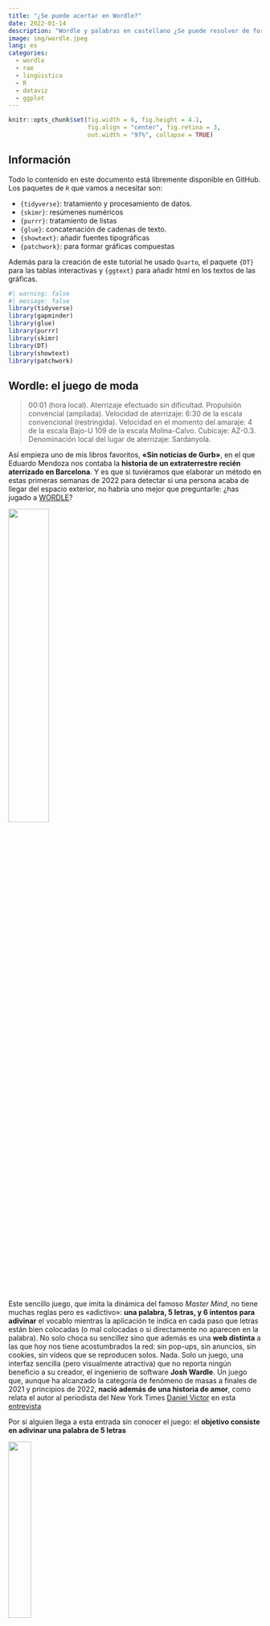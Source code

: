 ```yaml
---
title: "¿Se puede acertar en Wordle?"
date: 2022-01-14
description: "Wordle y palabras en castellano ¿Se puede resolver de forma «automática»?"
image: img/wordle.jpeg
lang: es
categories:
  - wordle
  - rae
  - lingüistica
  - R
  - dataviz
  - ggplot
---
```


```r
knitr::opts_chunk$set(fig.width = 6, fig.height = 4.1,
                      fig.align = "center", fig.retina = 3,
                      out.width = "97%", collapse = TRUE)
```

::: {.callout-note}
## Información
Todo lo contenido en este documento está libremente disponible en GitHub. Los paquetes de `R` que vamos a necesitar son:

* `{tidyverse}`: tratamiento y procesamiento de datos.
* `{skimr}`: resúmenes numéricos
* `{purrr}`: tratamiento de listas
* `{glue}`: concatenación de cadenas de texto.
* `{showtext}`: añadir fuentes tipográficas
* `{patchwork}`: para formar gráficas compuestas

Además para la creación de este tutorial he usado `Quarto`, el paquete `{DT}` para las tablas interactivas y `{ggtext}` para añadir html en los textos de las gráficas. 

```r
#| warning: false
#| message: false
library(tidyverse)
library(gapminder)
library(glue)
library(purrr)
library(skimr)
library(DT)
library(showtext)
library(patchwork)
```
:::

## Wordle: el juego de moda

> 00:01 (hora local). Aterrizaje efectuado sin dificultad. Propulsión convencial (ampliada). Velocidad de aterrizaje: 6:30 de la escala convencional (restringida). Velocidad en el momento del amaraje: 4 de la escala Bajo-U 109 de la escala Molina-Calvo. Cubicaje: AZ-0.3. Denominación local del lugar de aterrizaje: Sardanyola.

Así empieza uno de mis libros favoritos, [**«Sin noticias de Gurb»**]{.hl-yellow}, en el que Eduardo Mendoza nos contaba la **historia de un extraterrestre recién aterrizado en Barcelona**. Y es que si tuviéramos que elaborar un método en estas primeras semanas de 2022 para detectar si una persona acaba de llegar del espacio exterior, no habría uno mejor que preguntarle: ¿has jugado a [WORDLE](https://www.powerlanguage.co.uk/wordle/)?

![](img/wordle.jpeg){width=40%}

Este sencillo juego, que imita la dinámica del famoso _Master Mind_, no tiene muchas reglas pero es «adictivo»: [**una palabra, 5 letras, y 6 intentos para adivinar**]{.hl-yellow} el vocablo mientras la aplicación te indica en cada paso que letras están bien colocadas (o mal colocadas o si directamente no aparecen en la palabra). No solo choca su sencillez sino que además es una [**web distinta**]{.hl-yellow} a las que hoy nos tiene acostumbrados la red: sin pop-ups, sin anuncios, sin cookies, sin vídeos que se reproducen solos. Nada. Solo un juego, una interfaz sencilla (pero visualmente atractiva) que no reporta ningún beneficio a su creador, el ingenierio de software [**Josh Wardle**]{.hl-yellow}. Un juego que, aunque ha alcanzado la categoría de fenómeno de masas a finales de 2021 y principios de 2022, [**nació además de una historia de amor**]{.hl-purple}, como relata el autor al periodista del New York Times [Daniel Victor](https://twitter.com/bydanielvictor) en esta [entrevista](https://www.nytimes.com/2022/01/03/technology/wordle-word-game-creator.html)

Por si alguien llega a esta entrada sin conocer el juego: el [**objetivo consiste en adivinar una palabra de 5 letras**]{.hl-yellow}

![](img/wordle1.jpg){width=30%}

En cada intento el juego nos indica con amarillo las [**letras que están pero mal colocadas**]{.hl-yellow}, en verde las [**letras que están en la palabra y correctamente colocadas**]{.hl-green}, y en gris las letras que no están en la palabra. Con esas pistas, el usuario tiene **6 intentos** y solo podrá jugar una palabra al día (quizás esa sea una de las claves de las ganas de seguir jugando).

![](img/wordle2.jpg){width=30%}

Desde unas semanas el juego también cuenta con su versión en castellano, adaptada por [Daniel Rodríguez](https://wordle.danielfrg.com/), y su versión en catalán, adaptada por [Gerard López](https://gelozp.com/games/wordle/), y no han sido pocos los medios que han dedicado sus espacios a hablar de él. Tampoco son pocos los matemáticos y estadísticos que se han lanzado a intentar analizar el juego, las [**opciones de ganar y la forma en la que juegan sus usuarios**]{.hl-yellow}. Es el caso de [Esteban Moro](https://elpais.com/tecnologia/2022-01-12/la-estrategia-de-un-investigador-espanol-para-ganar-al-wordle-el-99-de-las-veces.html?utm_source=Twitter&ssm=TW_CM#Echobox=1641975837), a quién entrevistaban hace unos días en El País contando su estrategia para el juego en inglés, el caso del investigador y divulgador [Picanúmeros](https://www.elconfidencial.com/tecnologia/2022-01-13/matematicas-wordle-juego-estadistica_3357239/) o yo mismo.


## El castellano y sus letras: corpus CREA

Dado que se trata de un juego de [**adivinar palabras en castellano**]{.hl-yellow}, lo primero que vamos a hacer es analizar (de forma muy de «andar por casa») cómo se comportan las palabras y letras en el castellano, así que necesitamos es un [**conjunto de palabras (corpus)**]{.hl-yellow} con las que trabajar. 

El problema es que extraer un [**listado de palabras de la RAE**]{.hl-yellow} no es sencillo ya que la propia institución no lo pone fácil, hasta el **absurdo que su listado de palabras y definiciones** no son de uso libre y tiene copyright, como ha comentado en varias ocasiones [Jaime Gómez Obregón](https://twitter.com/JaimeObregon/status/128478327509822259). Dichos impedimentos hacen incluso [**difícil saber el número de palabras totales en castellano**]{.hl-yellow} que la [RAE](https://www.rae.es/) incluye en el diccionario. Según la propia institución:

> «Es imposible saber el número de palabras de una lengua. La última edición del diccionario académico (2014), registraba 93 111 artículos y 195 439 acepciones

```r
tweetrmd::tweet_embed("https://twitter.com/raeinforma/status/1088104147612774403?lang=es")
```

Lo que si pone la RAE a nuestra disposición es el [**Corpus de Referencia del Español Actual (CREA)**]{.hl-yellow}. El [**CREA**](https://corpus.rae.es/lfrecuencias.html) es un «conjunto de textos de diversa procedencia, almacenados en soporte informático, del que es posible extraer información para estudiar las palabras, sus significados y sus contextos». El [**corpus de referencia**]{.hl-yellow} de la RAE cuenta con [**152 560 documentos analizados**]{.hl-purple}, producidos en los países de habla hispana [**desde 1975 hasta 2004**]{.hl-purple} (sesgo de selección), y seleccionados tanto de libros como de periódicos y revistas (sesgo de selección), y lo tienes en bruto en mi [repositorio](https://raw.githubusercontent.com/dadosdelaplace/blog-R-repo/main/wordle/CREA_bruto.txt). Para su lectura podemos usar `read_delim()` del paquete `stringr` (cargado en el entorno `{tidyverse}`).

```r
#| message: false
#| warning: false
# Corpus de Referencia del Español Actual (CREA)
# https://corpus.rae.es/lfrecuencias.html
datos_brutos_CREA <-
  read_delim(file = "./datos/CREA_bruto.txt", delim = "\t")
```

### [Preprocesado corpus]{.hl-green}

Dicho fichero lo he [**preprocesado**]{.hl-yellow} para hacer más fácil su lectura. El archivo preprocesado lo tienes disponible en [CREA_procesado.csv](https://raw.githubusercontent.com/dadosdelaplace/blog-R-repo/main/wordle/CREA_procesado.csv) y el código que he ejecutado lo tienes debajo. Entre otras cosas, dado que en el juego en castellano no se admiten tildes, pero si la letra `ñ`, he decidido [**eliminar todas las tildes, acentos y diéresis del CREA**]{.hl-yellow} y he **eliminado duplicados** (por ejemplo, `mi` y `mí` tras quitar tildes).

```r
#| eval: false
#| code-fold: true
# Eliminamos columna de orden y separamos última columna en dos
datos_CREA <-
  datos_brutos_CREA[, -1] %>%
  separate(col = 2, sep = "\t",
           into = c("frec_abs", "frec_norm"))

# Renombramos columnas
names(datos_CREA) <- c("palabra", "frec_abs", "frec_norm")

# Convertimos a número que vienen como cadenas de texto
datos_CREA <- datos_CREA %>%
  mutate(frec_abs = as.numeric(gsub(",", "", frec_abs)),
         frec_norm = as.numeric(frec_norm))

# convertimos tildes
datos_CREA <-
  datos_CREA %>%
  mutate(palabra = gsub(" ", "", iconv(palabra, "latin1")))

# Quitamos tildes pero no queremos eliminar la ñ
datos_CREA <-
  datos_CREA %>%
  mutate(palabra =
           gsub("ö", "o",
                gsub("ä", "a",
                     gsub("ò", "o",
                          gsub("ï", "i",
                               gsub("ô", "o",
                                    gsub("â", "a",
                                         gsub("ë", "e",
                                              gsub("ê", "e",
                                                   gsub("ã", "a",
                                                        gsub("î", "i",
                                                             gsub("ù", "u",
                                                                  gsub("¢", "c",
                                                                       gsub("ì", "i",
                                                                            gsub("è", "e",
                                                                                 gsub("à", "a", gsub("ç", "c",
           gsub("á", "a",
                gsub("é", "e",
                     gsub("í", "i",
                          gsub("ó", "o",
                               gsub("ú", "u",
                                    gsub("ü", "u",
                                         as.character(palabra)))))))))))))))))))))))) %>%
  # eliminamos duplicados
  distinct(palabra, .keep_all = TRUE) %>%
  # Eliminamos palabras con '
  filter(!grepl("'", palabra) & !grepl("ø", palabra))

# Exporte
write_csv(datos_CREA, file = "./datos/CREA_procesado.csv")
```

Tras este preprocesamiento nuestro corpus se compone aproximadamente de [**700 000 palabras/vocablos**]{.hl-yellow}, de las que tenemos 

* [**frecuencia absoluta**]{.hl-purple}: `frec_abs` (nº de documentos analizados en los que aparece)
* [**frecuencia normalizada**]{.hl-purple}: `frec_norm` (veces que aparece por cada 1000 documentos).

La carga desde el archivo ya preprocesado puede hacerse con `read_csv()`.

```r
#| message: false
# Archivo ya preprocesado
datos_CREA <- read_csv(file = "./datos/CREA_procesado.csv")
datos_CREA
```

### [Cálculo de frecuencias]{.hl-green}

He [**calculado además los siguientes parámetros**]{.hl-yellow} de cada una de las palabras (tienes el código colapsado debajo) por si nos son de utilidad:

* `frec_rel`: la [**frecuencia relativa**]{.hl-purple} (proporción de palabras).
* `log_frec_abs`: el [**logaritmo de las frecuencias absolutas**]{.hl-purple}.
* `log_frec_rel`: la [**frecuencia relativa**]{.hl-purple} de `log_frec_abs`.
* `int_frec_norm`: una [**variable intervalo**]{.hl-purple} para categorizar las palabras en función de las veces que se repiten.
* `nletras`: [**número de letras**]{.hl-purple} de cada palabra.

```r
#| code-fold: true
datos_CREA <-
  datos_CREA |>
  mutate(frec_relativa = frec_abs / sum(frec_abs), # frec. relativa
         log_frec_abs = log(frec_abs),  # log(frec. absolutas)
         log_frec_rel =
           log_frec_abs / sum(log_frec_abs), # log(frec. norm)
         # distribución de frec_norm
         int_frec_norm =
           cut(frec_norm,
               breaks = c(-Inf, 0.01, 0.05, 0.1, 0.5, 1:5,
                          10, 20, 40, 60, 80, Inf)),
         # número de letras
         nletras = nchar(palabra))
```

```r
datos_CREA
```

## Análisis estadístico

[**¿Cómo se distribuyen las frecuencias de las palabras?**]{.hl-yellow}

Si nos fijamos en cómo se reparten las palabras y sus repeticiones a lo largo de los más de 150 000 documentos analizados, obtenemos que el [**75% de los vocablos que contiene CREA aparecen, como mucho, en 5 de cada 100 000 documentos**]{.hl-purple}.

```r
datos_CREA |> 
  reframe(quantile(frec_norm))
datos_CREA |> skim()
```

Es importante advertir que el [**CREA contiene aproximadamente 8 veces más vocablos que palabras hay registradas en la RAE**]{.hl-yellow} (según la propia RAE): a diferencia de un diccionario, en CREA no solo hay palabras registradas oficialmente en castellano sino que recopila todo un conjunto de vocablos que aparecen en textos, que no siempre tienen porque estar «validadas» en los diccionarios, incluidos americanismos). Por ello, vamos a hacer un filtro inicial, [**eliminando aquellas palabras muy poco frecuentes**]{.hl-yellow}, definiendo como [**poco frecuente toda aquella palabra**]{.hl-purple} que aparezca con una frecuencia inferior a 1 de cada 1000 textos analizados o más (aproximadamente 45 000 vocablos).


```r
datos_CREA_filtrado <-
  datos_CREA |>
  filter(frec_norm >= 1)
```

Tras dicho filtrado, he hecho una [**tabla con las 5000 palabras más repetidas**]{.hl-yellow} en frecuencia absoluta, por si quieres curiosear algunas de ellas **escribiendo en el buscador**.

```r
#| echo: false
prep_tabla <- 
  datos_CREA_filtrado |>
  arrange(desc(frec_abs)) |>
  select(c(palabra, frec_abs, frec_relativa, frec_norm,
           log_frec_abs, log_frec_rel, nletras)) |>
  slice_head(n = 5000)

datatable(prep_tabla,
          colnames = c("palabras", "frec. absoluta",
                       "frec_relativa",
                       "frec. normalizada", "log-frec",
                       "log-frec relativa",
                       "nº letras"),
          caption = "Palabras más repetidas en CREA",
          options = list(pageLength = 10,
                          headerCallback = JS(
                            "function(thead) {",
                            "  $(thead).css('font-size', '80%');",
                            "}"))) |> 
  formatRound(c("frec_relativa", "log_frec_abs", "log_frec_rel"), digits = 3)
```

Entre todas esas palabras que hemos obtenido quizás sea también relevante [**analizar la distribución de las letras**]{.hl-yellow}: ¿de qué número de letras son las palabras más repetidas en castellano (según el corpus de la RAE)?


```r
#| code-fold: true
datatable(datos_CREA_filtrado |>
            group_by(nletras) |>
            summarise(frec_media_abs = mean(frec_abs),
                      frec_media_norm = mean(frec_norm)),
          colnames = c("nº de letras", "media frec. abs.",
                       "media frec. norm."),
          caption = "Media de las frecuencias en CREA por número de letras",
          options = list(pageLength = 10,
                          headerCallback = JS(
                            "function(thead) {",
                            "  $(thead).css('font-size', '80%');",
                            "}"))) |> 
  formatRound(c("frec_media_abs", "frec_media_norm"), digits = 3)
```

```r
#| code-fold: true
datatable(datos_CREA_filtrado |> 
            group_by(nletras) |> count() |>
            ungroup() |>
            mutate(porc = n / sum(n)),
          colnames = c("nº de letras", "nº de palabras",
                       "frec. relativa (%)"),
          caption = "Nº de palabras por número de letras",
          options = list(pageLength = 10,
                          headerCallback = JS(
                            "function(thead) {",
                            "  $(thead).css('font-size', '80%');",
                            "}"))) |> 
  formatRound(c("porc"), digits = 3) |>
  formatPercentage(c("porc"))
```

Si combinamos la tabla y los gráficos tenemos:

* La frecuencia de las palabras se reduce según aumenta el número de letras: [**las palabras más repetidas tienen menos letras**]{.hl-yellow}.

* Aunque cada una individualmente se repita menos veces, globalmente, son las [**palabras de 7, 8 y 9 letras**]{.hl-yellow} las que más aparecen.

Para realizar los primeros gráficos lo primero que haremos será [**descargarnos fuentes**]{.hl-yellow} y [**personalizar el tema de las futuras gráficas**]{.hl-yellow}

```r
# Para añadir fuentes tipográficas
font_add_google(family = "Quicksand", name = "Quicksand")
font_add_google(family = "KoHo", name = "KoHo")
showtext_auto()

# Fijamos tema base
theme_set(theme_minimal(base_size = 13, base_family = "KoHo"))

# Personalizamos tema
theme_update(
  text = element_text(color = "#787c7e"),
  axis.title = element_text(family = "Quicksand", color = "#787c7e",
                            face = "bold", size = 10),
  axis.text.x = element_text(family = "KoHo", size = 9),
  axis.text.y = element_text(family = "KoHo", size = 9),
  panel.grid.major.y = element_blank(),
  panel.grid.minor = element_blank(),
  plot.title = element_text(family = "Quicksand", size = 27,
                            face = "bold", color = "black"),
  plot.subtitle = element_text(family = "KoHo", size = 11, lineheight = 0.75),
  plot.caption =
    element_text(family = "KoHo", color = "#6baa64",
                 face = "bold", size = 9)
)
```

```r
#| code-fold: true
#| fig-cap: Distribución del nº letras en castellano. Se han eliminado las que aparecen en menos de 1 de cada 1000 documentos del corpus de CREA. El `eje x` representa el número de letras y el `eje y` el número de palabras (de dicho número). Las de 5 letras (las candidatas a aparecer en WORLD) están marcadas en amarillo.
#| fig-alt: Distribución del nº letras en castellano. Se han eliminado las que aparecen en menos de 1 de cada 1000 documentos del corpus de CREA. El eje x representa el número de letras y el eje y el número de palabras (de dicho número). Las de 5 letras (las candidatas a aparecer en WORLD) están marcadas en amarillo.
ggplot(datos_CREA_filtrado |>  # Marcamos las palabras de 5 letras
         mutate(candidata_wordle = nletras == 5),
       aes(x = nletras, fill = candidata_wordle)) +
  geom_bar(alpha = 0.9) +
  scale_fill_manual(values = c("#c9b458", "#6baa64"),
                     labels = c("5 letras", "Otras")) +
  guides(fill = FALSE) +
  labs(y = glue("Nº de palabras (totales: {nrow(datos_CREA_filtrado)})"),
       x = "Número de letras",
       title = "WORDLE",
       caption =
         paste0("Autor: J. Álvarez Liébana (@dadosdelaplace) | Datos: CREA"))
```

```r
#| code-fold: true
#| fig-cap: Visualización del número de letras (`eje x`) frente a la frecuencia normalizada (por cada 1000 documentos) según el corpus de CREA (`eje y`)
#| fig-alt: Visualización del número de letras (eje x) frente a la frecuencia normalizada (por cada 1000 documentos) según el corpus de CREA (eje y)
ggplot(datos_CREA_filtrado |>  # Marcamos las palabras de 5 letras
         mutate(candidata_wordle = nletras == 5),
       aes(x = nletras, y = frec_norm, color = frec_norm, size = frec_norm)) +
  geom_point(alpha = 0.8) + guides(color = FALSE, size = FALSE) +
  labs(y = "Frec. normalizada (por 1000 doc)",
       x = "Número de letras",
       title = "WORDLE",
       caption =
         paste0("Javier Álvarez Liébana (@dadosdelaplace) | Datos: CREA"))
```

### [Corpus WORDLE]{.hl-green}

En los datos anteriores se han incluido [**todas las palabras del CREA**]{.hl-yellow} que superan cierto número de repeticiones en los documentos (al menos aparecer en 1 de cada 1000 documentos). Sin embargo, hemos observado como de [**5 letras tan solo contamos con casi 4000 palabras**]{.hl-yellow} (daría para jugar 10 años seguidos aproximadamente), que representa aproximadamente el 9% de nuestro corpus. Dado que el juego se reduce a palabras de 5 letras parece lógico preguntarse: [**¿cuáles son las palabras más repetidas en CREA de dicho tamaño?**]{.hl-yellow}

```r
#| echo: false
datatable(datos_CREA_filtrado |>
            filter(nletras == 5) |>
            arrange(desc(frec_abs)) |>
            select(c(palabra, frec_abs, frec_norm,
                     frec_relativa)) |>
            slice_head(n = 1000),
          caption = "Palabras más repetidas en CREA de 5 letras",
          colnames = c("palabra", "frec. absoluta",
                       "frec. normalizada", "frec. relativa"),
          options = list(pageLength = 10,
                          headerCallback = JS(
                            "function(thead) {",
                            "  $(thead).css('font-size', '80%');",
                            "}"))) |>
  formatRound(c("frec_norm", "frec_relativa"), digits = 5)
```

De la tabla anterior deducimos que las [**10 palabras de 5 letras más repetidas en castellano**]{.hl-yellow} son: [**sobre, entre, había, hasta, desde, puede, todos, parte, tiene y donde/dónde**]{.hl-purple}. En su momento el creador del juego disponía de un repositorio abierto en Github conteniendo el listado de las **620 palabras** que consideró inicialmente para el juego. Dicho listado está ya descargado en [palabras_wordle.csv](https://raw.githubusercontent.com/dadosdelaplace/.../palabras_wordle.csv).

```r
palabras_wordle <- read_csv(file = "./datos/palabras_wordle.csv")
```

Nuestro corpus tiene limitaciones, en particular un [**sesgo de selección**]{.hl-yellow} ya que analiza textos de un periodo concreto, por lo que palabras más usadas en los últimos años quizás no aparezcan con tanta frecuencia en dichos documentos (como `kefir` o `tesla`), amén de que pueden haber sido incluidas por el autor de la aplicación libremente. Las [**palabras en el WORDLE (dataset original del creador) que no estén incluidas en el filtro de frecuencia**]{.hl-yellow} vamos a buscarlas en el corpus original, e incluiremos dichas palabras con sus frecuencias en nuestros corpus filtrado.


```r
#| code-fold: true
palabras_ausentes <- 
  setdiff(palabras_wordle |> pull(palabra),
        datos_CREA_filtrado |> filter(nletras == 5) |>
          pull(palabra))

datos_CREA_filtrado <-
  datos_CREA |>
  filter(palabra %in% (palabras_wordle |> pull(palabra)) | 
           palabra %in% (datos_CREA_filtrado |> pull(palabra)))

datos_CREA_filtrado <-
  datos_CREA_filtrado |>
  add_row(palabra = "cotar", frec_abs = 10,
          log_frec_abs = log(10), nletras = 5) |>
  add_row(palabra = "titar", frec_abs = 10,
          log_frec_abs = log(10), nletras = 5) |>
  add_row(palabra = "kopek", frec_abs = 10,
          log_frec_abs = log(10), nletras = 5)

datos_palabras_wordle <-
  datos_CREA_filtrado %>%
  filter(palabra %in% palabras_wordle$palabra) %>%
  arrange(desc(frec_relativa))

datatable(datos_palabras_wordle %>%
            select(c(palabra, frec_abs, frec_norm,
                     frec_relativa, log_frec_rel)),
          caption =
            "Frecuencia en CREA de las palabras configuradas para el WORLDE",
          colnames = c("palabras", "frec. absoluta",
                       "frec. normalizada", "frec.relativa",
                       "log-frec relativa"),
          options = list(pageLength = 10,
                          headerCallback = JS(
                            "function(thead) {",
                            "  $(thead).css('font-size', '80%');",
                            "}"))) |> 
  formatRound(c("frec_norm", "frec_relativa",
                "log_frec_rel"), digits = 3)
```

Las [**5 palabras del WORDLE con mayor frecuencia de repetición**]{.hl-yellow} en el conjunto de textos que componen el corpus de la RAE son [**entre, donde, menos, mundo, forma**]{.hl-purple}


### [Posición de letras en palabras WORDLE]{.hl-green}

No solo será importante el [**número de veces que se repite una palabra**]{.hl-yellow} sino cómo se [**distribuyen las letras dentro de esas palabras**]{.hl-yellow}: no es lo mismo empezar el juego con una palabra con varias vocales (para obtener información de las mismas) que empezar con una palabra que tiene `z`, `ñ` o `k` (ya que lo más seguro es que te quedes con la misma información que antes de jugar).

[**¿Cómo se distribuyen las letras en el castellano?**]{.hl-yellow} ¿Influye el número de palabras? ¿Y su posición?


Para su análisis vamos a definir antes una función que he llamado `matriz_letras`, que nos devolverá una [**matriz de palabras tokenizadas**]{.hl-yellow} (cada palabra en una columna, cada letra en una fila)

```r
#| code-fold: true
# Matriz letras tokenizadas
matriz_letras <- function(corpus, n = 5) {
  
  if (!is.null(n)) {
    
    # Filtramos
    corpus_filtrado <- corpus |> filter(nletras == n)
  
    # Creamos matriz de letras
    matriz_letras <-
      matrix(unlist(strsplit(corpus_filtrado$palabra, "")),
               ncol = nrow(corpus_filtrado))
    
    # Frecuencia de letras en las palabras de wordle
    frecuencia_letras <-
      as_tibble(as.character(matriz_letras)) |>
      group_by(value) |>
      count() |>
      ungroup() |> 
      mutate(porc = 100 * n / sum(n))
    
  } else {
    
    corpus_filtrado <- corpus
    
    # Creamos matriz de letras
    matriz_letras <- unlist(strsplit(corpus_filtrado$palabra, ""))
    
    # Frecuencia de letras en las palabras de wordle
    frecuencia_letras <-
      as_tibble(as.character(matriz_letras)) |>
      group_by(value) |>
      count() |> 
      ungroup() |>
      mutate(porc = 100 * n / sum(n))
  }
  
  # Output
  return(list("corpus_filtrado" = corpus_filtrado,
              "matriz_letras" = matriz_letras,
              "frecuencia_letras" = frecuencia_letras))
}
```

```r
tokens <- matriz_letras(datos_CREA_filtrado, n = 5)
tokens$matriz_letras
```

Con ello podemos contestar a las siguientes preguntas

* ¿Cuál es la [**frecuencia de las letras en los vocablos de CREA**]{.hl-yellow}?

Las **letras más comunes en CREA** son la `a, e, o, i, r`, y las que menos aparecen son la `k, ñ, w`.

```r
#| code-fold: true
datatable(tokens$frecuencia_letras %>% arrange(desc(n)) |> 
            mutate(porc = porc / 100),
          caption = "Frecuencia de las letras en los vocablos de CREA",
          colnames = c("letra", "nº veces", "porcentaje (%)"),
          options = list(pageLength = 10,
                          headerCallback = JS(
                            "function(thead) {",
                            "  $(thead).css('font-size', '80%');",
                            "}"))) |>
  formatPercentage(columns = c("porc"), digits = 3)
```

* ¿Se mantiene esa distribución cuando [**reducimos el corpus a palabras de 5 letras**]{.hl-yellow}?

Se mantienen las 5 primeras `a, e, o, r, i`, aunque las letras `i,r` se intercambian posiciones.

```r
#| code-fold: true
tokens <-
  matriz_letras(datos_CREA_filtrado  |> 
                  filter(nletras == 5), n = NULL)
datatable(tokens$frecuencia_letras |> 
            arrange(desc(n)) |> 
            mutate(porc = porc / 100),
          caption = "Frecuencia de las letras en los vocablos de CREA de 5 letras",
          colnames = c("letra", "nº veces", "porcentaje (%)"),
          options = list(pageLength = 10,
                          headerCallback = JS(
                            "function(thead) {",
                            "  $(thead).css('font-size', '80%');",
                            "}"))) |> 
  formatPercentage(columns = c("porc"), digits = 3)
```

* ¿Se mantiene esa distribución en el [**conjunto de candidatas de WORDLE**]{.hl-yellow}?

En el caso de las palabras candidatas del WORDLE el top5 queda como `a, o, r, e, l`. 

```r
#| code-fold: true
tokens <- matriz_letras(palabras_wordle, n = NULL)
datatable(tokens$frecuencia_letras %>% arrange(desc(n)) %>%
            mutate(porc = porc / 100),
          caption =
            "Frecuencia de las letras en las palabras de WORDLE",
          colnames = c("letra", "nº veces", "porcentaje (%)"),
          options = list(pageLength = 10,
                          headerCallback = JS(
                            "function(thead) {",
                            "  $(thead).css('font-size', '80%');",
                            "}"))) |>
  formatPercentage(columns = c("porc"), digits = 3)
```


Otra pregunta razonable a hacerse sería si **influye el número de letras en los caracteres** que aparecen.

* ¿La [**distribución de letras es similar en palabras de 3, 5 u 8 letras**]{.hl-yellow}?

```r
#| code-fold: true
#| fig-cap: Distribución de las letras en TODAS las palabras de CREA. El `eje x` representa letras del alfabeto. El `eje y` representa frecuencia relativa (en %). El `color` en función de vocal o consonante
#| fig-alt: Distribución de las letras en TODAS las palabras de CREA. Eje x representa letras del alfabeto. Eje y representa frecuencia relativa (en %). Color en función de vocal o consonante
ggplot(tokens$frecuencia_letras |> 
         arrange(desc(porc)) |>
         select(c(value, porc)) |>
         mutate(value = factor(value, levels = value),
                vocal = value %in% c("a", "e", "i", "o", "u")),
       aes(x = value, y = porc, fill = vocal)) + 
  geom_col(alpha = 0.9) +
  scale_fill_manual(values = c("#c9b458", "#6baa64"),
                     labels = c("Consonante", "Vocal")) +
  labs(y = "Frec. relativa (%)", x = "Letras",
       title = "WORDLE", fill = "Tipo",
       caption =
         paste0("Javier Álvarez Liébana (@dadosdelaplace) | Datos: CREA"))
```

```r
#| code-fold: true
#| fig-cap: Distribución de las letras en palabras de CREA de 3 letras. El `eje x` representa letras del alfabeto. El `eje y` representa frecuencia relativa (en %). El `color` en función de vocal o consonante
#| fig-alt: Distribución de las letras en palabras de CREA de 3 letras. Eje x representa letras del alfabeto. Eje y representa frecuencia relativa (en %). Color en función de vocal o consonante
tokens <- matriz_letras(datos_CREA_filtrado, n = 3)
ggplot(tokens$frecuencia_letras %>%
         arrange(desc(porc)) %>% select(c(value, porc)) %>%
         mutate(value = factor(value, levels = value),
                vocal = value %in% c("a", "e", "i", "o", "u")),
       aes(x = value, y = porc, fill = vocal)) + 
  geom_col(stat = "identity", alpha = 0.9) +
  scale_fill_manual(values = c("#c9b458", "#6baa64"),
                     labels = c("Consonante", "Vocal")) +
  labs(y = "Frec. relativa (%)", x = "Letras",
       title = "WORDLE", fill = "Tipo",
       caption =
         paste0("Javier Álvarez Liébana (@dadosdelaplace) | Datos: CREA"))
```

```r
#| code-fold: true
#| fig-cap: Distribución de las letras en palabras de CREA de 5 letras. El `eje x` representa letras del alfabeto. El `eje y` representa frecuencia relativa (en %). Eñ `color` en función de vocal o consonante
#| fig-alt: Distribución de las letras en palabras de CREA de 5 letras. Eje x representa letras del alfabeto. Eje y representa frecuencia relativa (en %). Color en función de vocal o consonante
tokens <- matriz_letras(datos_CREA_filtrado, n = 5)
ggplot(tokens$frecuencia_letras %>%
         arrange(desc(porc)) %>% select(c(value, porc)) %>%
         mutate(value = factor(value, levels = value),
                vocal = value %in% c("a", "e", "i", "o", "u")),
       aes(x = value, y = porc, fill = vocal)) + 
  geom_col(stat = "identity", alpha = 0.9) +
  scale_fill_manual(values = c("#c9b458", "#6baa64"),
                     labels = c("Consonante", "Vocal")) +
  labs(y = "Frec. relativa (%)", x = "Letras",
       title = "WORDLE", fill = "Tipo",
       subtitle =
       paste0("Distribución de las letras en palabras de 5 letras"),
       caption =
         paste0("Javier Álvarez Liébana (@dadosdelaplace) | Datos: CREA"))
```

```r
#| code-fold: true
#| fig-cap: Distribución de las letras en palabras de CREA de 8 letras. El `eje x` representa letras del alfabeto. El `eje y` representa frecuencia relativa (en %). Eñ `color` en función de vocal o consonante
#| fig-alt: Distribución de las letras en palabras de CREA de 8 letras. Eje x representa letras del alfabeto. Eje y representa frecuencia relativa (en %). Color en función de vocal o consonante
tokens <- matriz_letras(datos_CREA_filtrado, n = 8)
ggplot(tokens$frecuencia_letras %>%
         arrange(desc(porc)) %>% select(c(value, porc)) %>%
         mutate(value = factor(value, levels = value),
                vocal = value %in% c("a", "e", "i", "o", "u")),
       aes(x = value, y = porc, fill = vocal)) + 
  geom_col(alpha = 0.9) +
  scale_fill_manual(values = c("#c9b458", "#6baa64"),
                     labels = c("Consonante", "Vocal")) +
  labs(y = "Frec. relativa (%)", x = "Letras",
       title = "WORDLE", fill = "Tipo",
       caption =
         paste0("Autor: J. Álvarez Liébana (@dadosdelaplace) | Datos: CREA"))
```

```r
#| code-fold: true
#| fig-cap: Distribución de las letras en palabras de WORDLE. El `eje x` representa letras del alfabeto. El `eje y` representa frecuencia relativa (en %). Eñ `color` en función de vocal o consonante
#| fig-alt: Distribución de las letras en palabras de WORDLE. Eje x representa letras del alfabeto. Eje y representa frecuencia relativa (en %). Color en función de vocal o consonante
tokens <- matriz_letras(palabras_wordle, n = NULL)
ggplot(tokens$frecuencia_letras |> 
         arrange(desc(porc)) |> 
         select(c(value, porc)) |> 
         mutate(value = factor(value, levels = value),
                vocal = value %in% c("a", "e", "i", "o", "u")),
       aes(x = value, y = porc, fill = vocal)) + 
  geom_col(alpha = 0.9) +
  scale_fill_manual(values = c("#c9b458", "#6baa64"),
                     labels = c("Consonante", "Vocal")) +
  labs(y = "Frec. relativa (%)", x = "Letras",
       title = "WORDLE", fill = "Tipo",
       caption =
         paste0("Autor: J. Álvarez Liébana (@dadosdelaplace).\nDatos: CREA y Github danielfrg/wordle.es"))
```

### [Letras iniciales/finales]{.hl-green}

[Elena Álvarez Mellado](https://twitter.com/lirondos), experta en lingüística computacional, apuntaba que quizás una [**pista o ayuda para adivinar las palabras**]{.hl-yellow} sea analizar qué letras suelen encabezar y terminas las palabras en castellano.

```r
#| echo: false
tweetrmd::tweet_embed("https://twitter.com/lirondos/status/1480875293283954693")
```

Entre las palabras de CREA, analizaremos todas las letras iniciales y finales de las palabras de las que disponemos, y [**calcularemos la proporción de veces en las que sucede**]{.hl-yellow}.

```r
#| code-fold: true
#| fig-cap: Distribución de letras finales/iniciales en TODAS las palabras de CREA
#| fig-alt: Distribución de letras finales/iniciales en TODAS las palabras de CREA
letras_iniciales <-
  tibble("letras_iniciales" =
           map_chr(strsplit(datos_CREA_filtrado$palabra, ""),
                   function(x) { x[1] })) |> 
  group_by(letras_iniciales) |>
  count() |>
  ungroup() |>
  mutate(porc = 100 * n / sum(n))

letras_finales <-
  tibble("letras_finales" =
           map_chr(strsplit(datos_CREA_filtrado$palabra, ""),
                   function(x) { rev(x)[1] })) |> 
  group_by(letras_finales) |> count() |> ungroup() |>
  mutate(porc = 100 * n / sum(n))

fig1 <- ggplot(letras_iniciales |> 
         arrange(desc(porc)) |>
         mutate(letras_iniciales =
                  factor(letras_iniciales, levels = letras_iniciales),
                vocal = 
                  letras_iniciales %in% c("a", "e", "i", "o", "u")),
       aes(x = letras_iniciales, y = porc, fill = vocal)) + 
  geom_col(alpha = 0.9) +
  scale_fill_manual(values = c("#c9b458", "#6baa64"),
                     labels = c("Consonante", "Vocal")) +
  labs(x = "Letras iniciales", y = "Frec. relativa (%)",
       fill = "Tipo")

fig2 <- ggplot(letras_finales |>
         arrange(desc(porc)) |>
         mutate(letras_finales =
                  factor(letras_finales, levels = letras_finales),
                vocal =
                  letras_finales %in% c("a", "e", "i", "o", "u")),
       aes(x = letras_finales, y = porc, fill = vocal)) +
  geom_col(alpha = 0.9) +
  scale_fill_manual(values = c("#c9b458", "#6baa64"),
                     labels = c("Consonante", "Vocal")) +
  labs(x = "Letras finales", y = "Frec. relativa (%)",
       fill = "Tipo")

# composición
(fig1 / fig2) +
  plot_annotation(
    title = "WORDLE",
       caption =
         paste0("Autor: J. Álvarez Liébana (@dadosdelaplace). Datos: CREA")) +
  plot_layout(guides = "collect") & theme(legend.position = 'bottom')
```

Del conjunto total de CREA, las [**letras más frecuentes iniciando**]{.hl-yellow} palabras son `c,a,p,e,d`, y las [**letras más frecuentes terminando**]{.hl-purple} palabras son `s,a,o,e,n`.

```r
#| code-fold: true
#| fig-cap: Distribución de letras finales/iniciales en las palabras de CREA de 5 letras
#| fig-alt: Distribución de letras finales/iniciales en las palabras de CREA de 5 letras
letras_iniciales <-
  tibble("letras_iniciales" =
           map_chr(strsplit(datos_CREA_filtrado %>%
                              filter(nletras == 5) %>%
                              pull(palabra), ""),
                   function(x) { x[1] })) %>%
  group_by(letras_iniciales) %>% count() %>% ungroup() %>%
  mutate(porc = 100 * n / sum(n))
letras_finales <-
  tibble("letras_finales" =
           map_chr(strsplit(datos_CREA_filtrado %>%
                              filter(nletras == 5) %>%
                              pull(palabra), ""),
                   function(x) { rev(x)[1] })) %>%
  group_by(letras_finales) %>% count() %>% ungroup() %>%
  mutate(porc = 100 * n / sum(n))

fig1 <- 
  ggplot(letras_iniciales %>%
         arrange(desc(porc)) %>%
         mutate(letras_iniciales =
                  factor(letras_iniciales, levels = letras_iniciales),
                vocal = 
                  letras_iniciales %in% c("a", "e", "i", "o", "u")),
       aes(x = letras_iniciales, y = porc, fill = vocal)) + 
  geom_col(alpha = 0.9) +
  scale_fill_manual(values = c("#c9b458", "#6baa64"),
                     labels = c("Consonante", "Vocal")) +
  labs(y = "Frec. relativa (%)", x = "Letras iniciales",
       fill = "Tipo")

fig2 <- 
  ggplot(letras_finales %>%
         arrange(desc(porc)) %>%
         mutate(letras_finales =
                  factor(letras_finales, levels = letras_finales),
                vocal = 
                  letras_finales %in% c("a", "e", "i", "o", "u")),
       aes(x = letras_finales, y = porc, fill = vocal)) + 
  geom_col(alpha = 0.9) +
  scale_fill_manual(values = c("#c9b458", "#6baa64"),
                     labels = c("Consonante", "Vocal")) +
  labs(y = "Frec. relativa (%)", x = "Letras finales",
       fill = "Tipo")

# Composición
(fig1 / fig2) +
  plot_annotation(
    title = "WORDLE",
       caption =
         paste0("Autor: J. Álvarez Liébana (@dadosdelaplace). Datos: CREA")) +
  plot_layout(guides = "collect") & theme(legend.position = 'bottom')
```


Del conjunto total de CREA con solo 5 letras, las [**letras más frecuentes iniciando**]{.hl-yellow} palabras son `c,a,p,m,s`, y las [**letras más frecuentes terminando**]{.hl-purple} palabras son `a,s,o,e,n`.

```r
#| code-fold: true
#| fig-cap: Distribución de letras finales/iniciales en las palabras de WORDLE
#| fig-alt: Distribución de letras finales/iniciales en las palabras de WORDLE
letras_iniciales <-
  tibble("letras_iniciales" =
           map_chr(strsplit(palabras_wordle$palabra, ""),
                   function(x) { x[1] })) %>%
           group_by(letras_iniciales) %>% count() %>%
           ungroup() %>%
           mutate(porc = 100 * n / sum(n))
letras_finales <-
  tibble("letras_finales" =
           map_chr(strsplit(palabras_wordle$palabra, ""),
                   function(x) { rev(x)[1] })) %>%
           group_by(letras_finales) %>% count() %>%
           ungroup() %>%
           mutate(porc = 100 * n / sum(n))

fig1 <- 
  ggplot(letras_iniciales %>%
         arrange(desc(porc)) %>%
         mutate(letras_iniciales =
                  factor(letras_iniciales, levels = letras_iniciales),
                vocal = 
                  letras_iniciales %in% c("a", "e", "i", "o", "u")),
       aes(x = letras_iniciales, y = porc, fill = vocal)) + 
  geom_col(alpha = 0.9) +
  scale_fill_manual(values = c("#c9b458", "#6baa64"),
                     labels = c("Consonante", "Vocal")) +
  labs(y = "Frec. relativa (%)", x = "Letras iniciales",
       fill = "Tipo")

fig2 <- 
  ggplot(letras_finales %>%
         arrange(desc(porc)) %>%
         mutate(letras_finales =
                  factor(letras_finales, levels = letras_finales),
                vocal = 
                  letras_finales %in% c("a", "e", "i", "o", "u")),
       aes(x = letras_finales, y = porc, fill = vocal)) + 
  geom_col(alpha = 0.9) +
  scale_fill_manual(values = c("#c9b458", "#6baa64"),
                     labels = c("Consonante", "Vocal")) +
  labs(y = "Frec. relativa (%)", x = "Letras finales",
       fill = "Tipo")

# Composición
(fig1 / fig2) +
  plot_annotation(
    title = "WORDLE",
       caption =
         paste0("Javier Álvarez Liébana (@dadosdelaplace). Datos: CREA y github.com/danielfrg")) +
  plot_layout(guides = "collect") & theme(legend.position = 'bottom')
```

Del conjunto de palabras de WORDLE las [**letras más frecuentes iniciando**]{.hl-yellow} palabras son `c,a,m,p,l`, y las [**letras más frecuentes terminando**]{.hl-purple} palabras son `o,a,r,e,l`.


## Scoring de palabras

### [Puntuando letras]{.hl-green}

Hemos visto cuáles son las letras más frecuentes en las palabras, en general, y al inicio y final de las mismas, y su [**probabilidad (empírica) de aparecer**]{.hl-yellow}. Sin embargo, como bien apunta [Gabriel Rodríguez Alberich](https://twitter.com/Vibragiel), hemos visto que [**no todas las palabras aparecerán con la misma frecuencia**]{.hl-yellow}, así que tendremos una bolsa de palabras donde hay letras más repetidas que otras, por lo que una opción es [**ponderar cada letra por las opciones que tiene cada palabra que la contiene de aparecer**]{.hl-yellow}: la letra `e` en `kefir` no debería puntuar lo mismo que en `sobre`.

Para ello extraeremos cada letra pero, a la hora de contarla, la [**ponderaremos por las opciones que tiene la palabra de aparecer**]{.hl-yellow}. Para ello crearemos una función propia que definiremos como `puntuar_letras`.

```r
#| code-fold: true
puntuar_letras <- function(corpus, n = 5) {
  
  if (!is.null(n)) {
    
    # Filtramos
    corpus_filtrado <- corpus %>% filter(nletras == n)
  
    # Creamos matriz de letras
    matriz_letras <-
      matrix(unlist(strsplit(corpus_filtrado$palabra, "")),
               ncol = nrow(corpus_filtrado))
    pesos <- rep(corpus_filtrado$frec_relativa, each = n)
    matriz_letras_pesos <-
      tibble("matriz_letras" = 
               unlist(strsplit(corpus_filtrado$palabra, "")),
             pesos)
    
    # Ponderación de letras
    frecuencia_letras <-
      matriz_letras_pesos %>%
      group_by(matriz_letras) %>%
      summarise(peso_promediado = sum(pesos, na.rm = TRUE)) %>%
      ungroup() %>%
      mutate(peso_promediado_rel =
               peso_promediado / sum(peso_promediado, na.rm = TRUE))
    
  } else {
    
    corpus_filtrado <- corpus
    
    # Creamos matriz de letras
    matriz_letras <- unlist(strsplit(corpus_filtrado$palabra, ""))
    pesos <-
      unlist(mapply(corpus_filtrado$frec_relativa,
                    corpus_filtrado$nletras,
                    FUN = function(x, y) { rep(x, y)}))
    matriz_letras_pesos <- tibble(matriz_letras, pesos)
    
    # Ponderación de letras
    frecuencia_letras <-
      matriz_letras_pesos %>%
      group_by(matriz_letras) %>%
      summarise(peso_promediado = sum(pesos, na.rm = TRUE)) %>%
      ungroup() %>%
      mutate(peso_promediado_rel =
               peso_promediado /
               sum(peso_promediado, na.rm = TRUE))
  }
  
  # Output
  return(frecuencia_letras)
}
```

```r
puntuacion_letras_global <-
  puntuar_letras(datos_CREA_filtrado, n = NULL)
puntuacion_letras_5 <-
  puntuar_letras(datos_CREA_filtrado, n = 5)
```

```r
#| echo: false
datatable(puntuacion_letras_global %>%
            arrange(desc(peso_promediado_rel)),
          colnames = c("palabras", "peso promediado",
                       "peso relativo"),
          caption = "Ponderación de letras basadas en CREA",
          options = list(pageLength = 10,
                          headerCallback = JS(
                            "function(thead) {",
                            "  $(thead).css('font-size', '80%');",
                            "}"))) |> 
  formatRound(c("peso_promediado", "peso_promediado_rel"),
              digits = 5)
```

```r
#| echo: false
datatable(puntuacion_letras_5 %>%
            arrange(desc(peso_promediado_rel)),
          colnames = c("palabras", "peso promediado",
                       "peso relativo"),
          caption = "Ponderación de letras basadas en CREA (solo palabras de 5 letras)",
          options = list(pageLength = 10,
                          headerCallback = JS(
                            "function(thead) {",
                            "  $(thead).css('font-size', '80%');",
                            "}"))) |> 
  formatRound(c("peso_promediado", "peso_promediado_rel"),
              digits = 5)
``` 


### [Puntuando palabras]{.hl-green}

Una vez que tenemos puntuadas las letras que van a formar nuestas palabras vamos a tomar los dos conjuntos de palabras de 5 letras, el **conjunto extraído de CREA** tras eliminar palabras poco repetidas (casi 10 000 vocablos) y el **conjunto de candidatas a WORDLE** (620 palabras), y [**puntuaremos cada palabra**]{.hl-yellow} en función de [**cuatro criterios**]{.hl-purple}:

* [**Peso de letras**]{.hl-purple}: puntuaremos cada palabra **sumando las ponderaciones** de cada letra que la forma (al tener todas 5 letras, es irrelevante usar la suma o la media en el orden final).

* [**Letras iniciales y finales**]{.hl-purple}: además de las letras en general, la puntuación obtenida en el paso anterior será **ponderada en función de las probabilidades de que su letra inicial/final** sea, efectivamente, letra inicial/final de una palabra, usando las frecuencias relativas que hemos obtenido antes.

* [**Heterogeneidad**]{.hl-purple}: para medir no solo la «calidad» de las letras sino su **diversidad** (a mayor variedad de letras podemos obtener más información de nuestra palabra a adivinar), la puntuación salida de los pasos anteriores será ponderada por un índice de homogeneidad de variables cualitativas conocido como [**Índice de Blau (B)**]{.hl-yellow}.

$$B = 1 - \sum_{i=1}^{k} f_{i}^{2}$$

donde $k$ es el **número de letras distintas** y $f_i$ es la **proporción de veces** que se repite cada letra distinta en la palabra. Por ejemplo, la palabra `aerea` tendrá un índice de $B = 0.64$ ya que tanto la `a` como la `e` tienen una frecuencia relativa de $2/5$ y la `r` $1/5$, tal que $B = 1 - \left[\left( \frac{2}{5} \right)^2 + \left( \frac{2}{5} \right)^2 + \left( \frac{1}{5} \right)^2 \right] = 0.64$. La máxima puntuación para 5 letras, sería que todas fueran distintas ($k = 5$), con un índice de $B = \frac{k-1}{k} = \frac{4}{5} = 0.8$; la mínima puntuación sería que todas fueran iguales ($k=1$) con $B = 0$. Este índice nos permite [**medir la probabilidad de que dos letras de la palabra tomadas al azar sean distintas**]{.hl-yellow}. El índice será normalizado para que aquellas palabras con todas las letras repetidas tengan $B_{norm} = 0$ y todas las palabras con las letras distintas tengan $B_{norm} = 1$.

* [**Ponderación por la palabra**]{.hl-purple}: la puntuación obtenida en los pasos anteriores es **ponderada finalmente por la «probabilidad» que tiene dicha palabra de ser usada en castellano**, basándonos en las log-frecuencias del CREA.

Para realizar dicha ponderación definiremos la función `puntuar_palabras()`

```r
#| code-fold: true

# Letras iniciales/finales
letras_iniciales <-
  tibble("letras_iniciales" =
           map_chr(strsplit(datos_CREA_filtrado %>%
                              filter(nletras == 5) %>%
                              pull(palabra), ""),
                   function(x) { x[1] })) %>%
  group_by(letras_iniciales) %>% count() %>% ungroup() %>%
  mutate(porc = 100 * n / sum(n))
letras_finales <-
  tibble("letras_finales" =
           map_chr(strsplit(datos_CREA_filtrado %>%
                              filter(nletras == 5) %>%
                              pull(palabra), ""),
                   function(x) { rev(x)[1] })) %>%
  group_by(letras_finales) %>% count() %>% ungroup() %>%
  mutate(porc = 100 * n / sum(n))

# Puntuamos palabras
puntuar_palabras <-
  function(palabras, letras_puntuadas, letras_iniciales,
           letras_finales, nletras = 5) { 
    
    # Matriz letras
    matriz_letras_corpus <- matriz_letras(palabras, n = nletras)
    matriz_letras_corpus <- matriz_letras_corpus$matriz_letras
    
    # palabras	peso promediado	peso relativo
    # Puntuar palabras
    palabras_puntuadas <-
      palabras %>% 
      mutate(punt_letras =
               apply(matriz_letras_corpus, MARGIN = 2,
                     FUN = function(x) { sum(letras_puntuadas$peso_promediado_rel[
                       letras_puntuadas$matriz_letras %in% x] * 
                         c((letras_iniciales %>%
                             filter(letras_iniciales == x[1]) %>%
                              pull(porc)) / 100, 
                           1/5, 1/5, 1/5, (letras_finales %>%
                                       filter(letras_finales ==
                                                rev(x)[1]) %>%
                                       pull(porc)) / 100))}),
             ind_blau =
               apply(matriz_letras_corpus, MARGIN = 2,
                     FUN = function(x) { 1 - sum((table(x) / sum(table(x)))^2)}),
             ind_blau_norm = ind_blau / max(ind_blau),
             punt_letras_total = punt_letras * ind_blau_norm,
             punt_total_w = punt_letras_total * log_frec_abs)
    
    # Iniciales y finales
    
    # Output
    return(list("palabras_puntuadas" = palabras_puntuadas,
                "matriz_letras" = matriz_letras_corpus))
    
  }
```

```r
CREA_puntuado <-
  puntuar_palabras(datos_CREA_filtrado %>%
                     filter(nletras == 5),
                   puntuacion_letras_5,
                   letras_iniciales, letras_finales)
WORDLE_puntuado <-
  puntuar_palabras(datos_palabras_wordle,
                   puntuacion_letras_5,
                   letras_iniciales, letras_finales)
CREA_puntuado$palabras_puntuadas
WORDLE_puntuado$palabras_puntuadas
```


```r
#| echo: false
datatable(CREA_puntuado$palabras_puntuadas %>%
            select(c(palabra, frec_abs, log_frec_abs,
                     punt_letras, ind_blau, punt_total_w)) %>%
            arrange(desc(punt_total_w)),
          colnames = c("palabras", "frec. abs.", "log-frec abs.",
                       "puntuacion por letras", "Blau",
                       "puntuación total"),
          caption = "Puntuación de palabras del CREA",
          options = list(pageLength = 10,
                          headerCallback = JS(
                            "function(thead) {",
                            "  $(thead).css('font-size', '80%');",
                            "}"))) |>
  formatRound(c("log_frec_abs", "punt_letras",
                "ind_blau", "punt_total_w"), digits = 5)
```

```r
#| echo: false
datatable(WORDLE_puntuado$palabras_puntuadas %>%
            select(c(palabra, frec_abs, log_frec_abs,
                     punt_letras, ind_blau,  punt_total_w)) %>%
            arrange(desc(punt_total_w)),
          colnames = c("palabras", "frec. abs.", "log-frec abs.",
                       "puntuacion por letras", "Blau",
                       "puntuación total"),
          caption = "Puntuación de palabras candidatas de WORDLE",
          options = list(pageLength = 10,
                          headerCallback = JS(
                            "function(thead) {",
                            "  $(thead).css('font-size', '80%');",
                            "}"))) |>
  formatRound(c("log_frec_abs", "punt_letras",
                "ind_blau", "punt_total_w"), digits = 5)
``` 


## Simulando el WORDLE

Una vez que tenemos un sistema para puntuar palabras, vamos a simular un número de partidas de WORDLE, considerando [**tres escenarios**]{.hl-yellow}:

* [**El peor de los casos**]{.hl-purple}. El conjunto de palabras que el usuario podría pensar y el conjunto de palabras a adivinar es el mismo, y es el conjunto extenso de [**vocablos de CREA de 5 letras**]{.hl-yellow}, con `r nrow(datos_CREA_filtrado %>% filter(nletras == 5))` vocablos.

* [**El mejos de los casos**]{.hl-purple}. El conjunto de palabras que el usuario podría pensar y el conjunto de palabras a adivinar es el mismo, y es el conjunto reducido de [**palabras que tenía originalmente el juego oficial de WORDLE**]{.hl-yellow} en castellano tiene programadas, con `r nrow(datos_palabras_wordle)` vocablos.

* [**El caso realista**]{.hl-purple}. Aunque el conjunto de palabras a adivinar sea uno concreto y reducido, el usuario podría tener en su cabeza muchas palabras en mente que decidiese probar. En el caso realista, el conjunto de palabras que el usuario podría [**proponer es el conjunto de vocablos de CREA de 5 letras**]{.hl-yellow} y con una frecuencia normalizada superior a 3 por cada 1000 documentos analizados (un total de `r nrow(datos_CREA_filtrado %>% filter(frec_norm >= 3 & nletras == 5))` palabras). Sin embargo, el [**conjunto de palabras a adivinar**]{.hl-purple} será el [**conjunto reducido de palabras consideradas en la versión original**]{.hl-purple}, con `r nrow(datos_palabras_wordle)` vocablos.

Una vez tenemos puntuadas las palabras la mecánica será sencilla.

* Generaremos un [**conjunto de simulaciones**]{.hl-yellow}, adoptando una palabra inicial en cada una de ellas (palabra inicial que se obtendrá aleatoriamente tomando las puntuaciones de las palabras como pesos).

* En cada iteración [**comprobaremos qué letras están bien colocadas, qué letras están pero mal colocadas y qué letras son errores**]{.hl-yellow}.

* Tras dicha comprobación, calcularemos el [**conjunto de palabras de entre las candidatas que cumplen dichas condiciones**]{.hl-yellow}

* De ese conjunto «superviviente» elegiremos la [**palabra con mayor puntuación posible**]{.hl-yellow}. Además, para comprobar que nuestro método **mejora la metodología de hacerlo totalmente aleatorio**, se compara en cada caso que pasaría si simplemente eligiéramos las palabras al azar del conjunto de candidatas que cumplen las condiciones.

Aunque el juego en inglés si parece elegir las palabras a jugar en base a su frecuencia de uso en inglés, priorizando las palabras más usadas (aquí una metodología propuesta por [Esteban Moro](https://twitter.com/estebanmoro/status/1480748041460191233) para el juego en inglés), no tengo constancia que sea así en castellano, así que la [**elección de palabras a adivinar será equiprobable**]{.hl-yellow} y, de momento, la palabra inicial del usuario también.


```r
#| code-fold: true

# Iteración del juego
iteracion <- function(inicial, clave) {
  
  # Jugada
  bien_colocadas <-
    unlist(map2(strsplit(inicial, ""), strsplit(clave, ""),
                function(x, y) { x == y }))
  mal_colocadas <-
    unlist(map2(strsplit(inicial, ""), strsplit(clave, ""),
                function(x, y) { x %in% y })) &
    !bien_colocadas
  errores <- !(bien_colocadas | mal_colocadas)
  
  # Output
  return(list("bien_colocadas" = bien_colocadas,
              "mal_colocadas" = mal_colocadas,
              "errores" = errores))
}

# Simulación
simular_wordle <-
  function(corpus, matriz_corpus, palabras_candidatas = corpus, 
           intentos = 1, generar_equi = TRUE, iniciar_equi = TRUE,
           dummy_random = FALSE,  inicial_fija = NULL,
           clave_fija = NULL,
           extremely_dummmy = FALSE) {
    
    
    if (is.null(clave_fija)) {
      
      # probabilidades de salir la palabra
      # * si generar_equi = TRUE --> equiprobables
      # * si generar_equi = FALSE --> en función de pesos
      if (generar_equi) {
        
        probs_gen <- rep(1 / nrow(palabras_candidatas),
                         nrow(palabras_candidatas))
        
      } else {
        
        probs_gen <- palabras_candidatas$punt_total_w /
          sum(palabras_candidatas$punt_total_w)
        
      }
    
      # Palabra a adivinar
      clave <- sample(palabras_candidatas$palabra,
                      size = 1, prob = probs_gen)
    } else {
      
      clave <- clave_fija
    }
    propiedades_clave <-
      palabras_candidatas %>% filter(palabra == clave)
    
    # Palabra inicial
    if (is.null(inicial_fija)) {
      if (iniciar_equi) {
        
        inicial <- sample(corpus$palabra, size = 1)
        
      } else {
        
        # Las 50 mejor puntuadas
        inicial <- corpus %>%
          arrange(desc(punt_total_w)) %>%
          slice(30) %>% pull(palabra)
        inicial <- sample(inicial, size = 1)
        
      }
    } else {
      
      inicial <- inicial_fija
      
    }
    propiedades_inicial <- corpus %>% filter(palabra == inicial)
    
    # Inicialización
    palabra_0 <- inicial
    candidatas <- corpus
    matriz_candidatas <- matriz_corpus
    salida <- list()
    for (i in 1:intentos) {
      
      salida[[i]] <- iteracion(palabra_0, clave)
      
      idx_palabras <-
        apply(matriz_candidatas, MARGIN = 2,
              FUN = function(x) {
                all(x[salida[[i]]$bien_colocadas] ==
                      unlist(strsplit(palabra_0, ""))[salida[[i]]$bien_colocadas]) }) &
        apply(matriz_candidatas, MARGIN = 2,
              FUN = function(x) {
                all(!(x %in% unlist(strsplit(palabra_0, ""))[salida[[i]]$errores])) })
      
      if (any(salida[[i]]$mal_colocadas)) {
        
        idx_palabras <- idx_palabras &
          apply(matriz_candidatas, MARGIN = 2,
                FUN = function(x) {
                  all(unlist(strsplit(palabra_0, ""))[salida[[i]]$mal_colocadas] %in% x) &
                    all(!mapply(x[which(salida[[i]]$mal_colocadas)],
                                unlist(strsplit(palabra_0, ""))[salida[[i]]$mal_colocadas],
                                FUN = function(x, y) { x == y})) } )
      }
      
      # Seleccionamos
      if (extremely_dummmy) {
        
        matriz_candidatas <- matriz_candidatas
        candidatas <- candidatas
        
      } else {
        if (any(idx_palabras)) {
          
          matriz_candidatas <- matriz_candidatas[, idx_palabras]
          candidatas <- candidatas[idx_palabras, ]
          
          if (!dummy_random) {
            
            palabra_0 <-
              candidatas %>% arrange(desc(punt_total_w)) %>%
              slice(1) %>% pull(palabra)
            
          } else {
            
            palabra_0 <-
              candidatas %>%
              slice_sample(n = 1) %>% pull(palabra)
          }
          
        }
      }
      
      if (nrow(candidatas) <= 1) {
        
        break
      } 
    }
    
    intentos <- ifelse(nrow(candidatas) == 1,
                       ifelse(palabra_0 == clave, i + 1,
                              intentos + 1), intentos + 1)
    
    # Output
    return(list("palabra_clave" = clave, "inicial" = inicial,
                "salida" = salida, "candidatas" = candidatas,
                "palabra_0" = palabra_0,
                "matriz_candidatas" = matriz_candidatas,
                "intentos" = intentos,
                "propiedades_clave" = propiedades_clave,
                "propiedades_inicial" = propiedades_inicial))
  }

simulacion_wordle <-
  function(corpus_puntuado,
           palabras_candidatas = corpus_puntuado,
           simulaciones = 1e3, nintentos = 6,
           generar_equi = TRUE, iniciar_equi = TRUE,
           dummy_random = FALSE, inicial_fija = NULL,
           clave_fija = NULL,
           extremely_dummmy = FALSE) {
    
    # Puntuamos palabras
    corpus_wordle_puntuado <- corpus_puntuado$palabras_puntuadas
    matriz_letras_wordle <- corpus_puntuado$matriz_letras
    palabras_candidatas <- palabras_candidatas$palabras_puntuadas
  
    # Simulación
    resultados <- 
      replicate(simulaciones,
                simular_wordle(corpus_wordle_puntuado,
                               matriz_letras_wordle,
                               palabras_candidatas,
                               intentos = nintentos,
                               generar_equi = generar_equi,
                               iniciar_equi = iniciar_equi,
                               dummy_random = dummy_random,
                               inicial_fija = inicial_fija,
                               clave_fija = clave_fija,
                               extremely_dummmy = extremely_dummmy))
    # Output
    return(list("corpus_wordle" = corpus_wordle_puntuado,
                "matriz_letras_wordle" = matriz_letras_wordle,
                "corpus_wordle_puntuado" = corpus_wordle_puntuado,
                "resultados" = resultados))
  }
```

### [Peor escenario]{.hl-green}

Empecemos por el [**peor de los casos**]{.hl-yellow}: la **palabra a adivinar puede ser cualquiera** de los `r nrow(datos_CREA_filtrado %>% filter(nletras == 5))` **vocablos de CREA** de 5 letras.

```r
#| eval: false

# * 6 intentos y 5 letras
# * con palabra inicial y clave equiprobables
simulaciones <- 1000
generar_equi <- TRUE
iniciar_equi <- FALSE
set.seed(1234567)
simulacion_CREA <-
  simulacion_wordle(CREA_puntuado,
                    simulaciones = simulaciones,
                    generar_equi = generar_equi,
                    iniciar_equi = iniciar_equi,
                    dummy_random = FALSE)
save(simulacion_CREA, file = "./datos/simulacion_CREA.rda")
```

```r
#| echo: false
simulaciones <- 1000
load(file = "./datos/simulacion_CREA.rda")
```

```r
intentos_CREA <- unlist(simulacion_CREA$resultados["intentos", ])
distrib_intentos_CREA <- 100 * table(intentos_CREA) / simulaciones
media_intentos_CREA <- mean(intentos_CREA)
distrib_intentos_CREA
media_intentos_CREA
```

```r
#| eval: false

# Dummy (palabra aleatoria entre candidatas)
generar_equi <- TRUE
iniciar_equi <- TRUE
simulacion_dummy <-
  simulacion_wordle(CREA_puntuado,
                    simulaciones = simulaciones,
                    generar_equi = generar_equi,
                    iniciar_equi = iniciar_equi,
                    dummy_random = TRUE)
save(simulacion_dummy, file = "./datos/simulacion_dummy.rda")
```

```r
#| echo: false
load(file = "./datos/simulacion_dummy.rda")
```

```r
intentos_dummy <- unlist(simulacion_dummy$resultados["intentos", ])
distrib_intentos_dummy <- 100 * table(intentos_dummy) / simulaciones
media_intentos_dummy <- mean(intentos_dummy)
distrib_intentos_dummy
media_intentos_dummy
```


```r
#| echo: false
caption_tabla <-
  glue("Resultados con vocablos de CREA ({simulaciones} simulaciones)")

tabla_intentos_CREA <- 
  tibble("intentos" = sort(unique(intentos_CREA)),
         "veces" = as.numeric(table(intentos_CREA)),
         "frecuencia" = as.numeric(distrib_intentos_CREA /
           sum(distrib_intentos_CREA)))

tabla_intentos_dummy <- 
  tibble("intentos" = sort(unique(intentos_dummy)),
         "veces_aleat" = as.numeric(table(intentos_dummy)),
         "frecuencia_aleat" = as.numeric(distrib_intentos_dummy /
           sum(distrib_intentos_dummy)))

intentos_conjunto <- left_join(tibble("intentos" = 1:7),
                               tabla_intentos_CREA, by = "intentos")
intentos_conjunto <-
  left_join(intentos_conjunto, tabla_intentos_dummy,
            by = "intentos") %>% 
  mutate(across(everything(), function(x) { replace_na(x, 0) }))

df <- # tabla resultados
  intentos_conjunto %>%
  mutate(intentos = ifelse(intentos == 7, "FALLO",
                           as.character(intentos)))

datatable(df,
          rownames = FALSE,
          colnames = c("intentos", "veces", "frecuencia (%)",
                       "veces (aleatorio)",
                       "frecuencia aleatoria (%)"),
          caption = caption_tabla) %>%
  formatPercentage(c("frecuencia", "frecuencia_aleat"),
                   digits = 2) %>%
  formatStyle(names(df[, c(2, 4)]),
              background =
                styleColorBar(range(df[, c(2, 4)]), "#c9b458"),
              backgroundSize = '98% 88%',
              backgroundRepeat = 'no-repeat',
              backgroundPosition = 'center') %>%
  formatStyle("intentos",
              target = 'row',
              backgroundColor = styleEqual(c("FALLO"), c("#F2D1D1")))
```

En este caso extremo en el que nuestras **palabras candidatas podrían ser** los `r nrow(datos_CREA_filtrado %>% filter(nletras == 5))` **vocablos de CREA** de 5 letras, conseguimos [**ganar en 6 intentos**]{.hl-yellow} o menos el `r round(100 - 100 * (df %>% filter(intentos == "FALLO") %>% pull(frecuencia)), 2)`% de las veces, con una media de `r round(media_intentos_CREA, 2)` intentos para resolverlo y una mediana de `r round(median(intentos_CREA), 2)` (el 50% de las veces lo resuelve en dichos intentos o menos). En el caso de [**decidir las palabras aleatoriamente (entre las candidatas en cada paso)**]{.hl-yellow}, obtendríamos una media de `r round(media_intentos_dummy, 2)` y una mediana de `r round(median(intentos_dummy), 2)`, consiguiendo resolverlo  el `r round(100 - 100 * (df %>% filter(intentos == "FALLO") %>% pull(frecuencia_aleat)), 2)`% de las veces.

```r
#| code-fold: true
#| fig-cap: Distribución de intentos en la simulación (peor escenario). Candidatas y clave son palabras de CREA
#| fig-alt: Distribución de intentos en la simulación (peor escenario). Candidatas y clave son palabras de CREA

# gráfica
ggplot(df %>% mutate(fallo = (intentos == "FALLO"))) + 
  geom_col(aes(x = intentos, y = frecuencia, fill = fallo),
           alpha = 0.9) +
  scale_fill_manual(values = c("#6baa64", "#E34D4D"),
                     labels = c("Acertado", "Fallo"))  +
  geom_vline(xintercept = median(intentos_CREA), size = 3) +
  labs(y = "Frec. relativa (%)", x = "Intentos",
       title = "WORDLE", fill = "Tipo",
       caption =
         paste0("Autor: J. Álvarez Liébana (@dadosdelaplace) | Datos: CREA"))
```

### [Mejor escenario]{.hl-green}


El [**mejor de los casos**]{.hl-yellow} será aquel en el que el conjunto de palabras que el usuario podría pensar y el conjunto de palabras a adivinar es el mismo, y es el conjunto reducido de **palabras que el juego oficial de WORDLE** en castellano tiene programadas, con `r nrow(datos_palabras_wordle)` vocablos.

```r
#| eval: false

# solo las candidatas a wordle
simulaciones <- 1000
generar_equi <- TRUE
iniciar_equi <- FALSE
set.seed(1234567)
simulacion_WORDLE <-
  simulacion_wordle(WORDLE_puntuado,
                    simulaciones = simulaciones,
                    generar_equi = generar_equi,
                    iniciar_equi = iniciar_equi)
save(simulacion_WORDLE, file = "./datos/simulacion_WORDLE.rda")
```

```r
#| echo: false
simulaciones <- 1000
load(file = "./datos/simulacion_WORDLE.rda")
```

```r
intentos_WORDLE <- unlist(simulacion_WORDLE$resultados["intentos", ])
distrib_intentos_WORDLE <- 100 * table(intentos_WORDLE) / simulaciones
media_intentos_WORDLE <- mean(intentos_WORDLE)
distrib_intentos_WORDLE
media_intentos_WORDLE
```

```r
#| eval: false

# Dummy (palabra aleatoria entre candidatas)
generar_equi <- TRUE
iniciar_equi <- TRUE
simulacion_dummy_WORDLE <-
  simulacion_wordle(WORDLE_puntuado,
                    simulaciones = simulaciones,
                    generar_equi = generar_equi,
                    iniciar_equi = iniciar_equi,
                    dummy_random = TRUE)
save(simulacion_dummy_WORDLE, file = "./datos/simulacion_dummy_WORDLE.rda")
```

```r
#| echo: false
load(file = "./datos/simulacion_dummy_WORDLE.rda")
```

```r
intentos_dummy_WORDLE <-
  unlist(simulacion_dummy_WORDLE$resultados["intentos", ])
distrib_intentos_dummy_WORDLE <-
  100 * table(intentos_dummy_WORDLE) / simulaciones
media_intentos_dummy_WORDLE <- mean(intentos_dummy_WORDLE)
distrib_intentos_dummy_WORDLE
media_intentos_dummy_WORDLE
```

```r
#| echo: false
caption_tabla <-
  glue("Resultados con vocablos de WORDLE ({simulaciones} simulaciones)")
tabla_intentos_WORDLE <- 
  tibble("intentos" = sort(unique(intentos_WORDLE)),
         "veces" = as.numeric(table(intentos_WORDLE)),
         "frecuencia" = as.numeric(distrib_intentos_WORDLE /
           sum(distrib_intentos_WORDLE)))
tabla_intentos_dummy_WORDLE <- 
  tibble("intentos" = sort(unique(intentos_dummy_WORDLE)),
         "veces_aleat" = as.numeric(table(intentos_dummy_WORDLE)),
         "frecuencia_aleat" = as.numeric(distrib_intentos_dummy_WORDLE /
           sum(distrib_intentos_dummy_WORDLE)))
intentos_conjunto_WORDLE <- left_join(tibble("intentos" = 1:7),
                               tabla_intentos_WORDLE, by = "intentos")
intentos_conjunto_WORDLE <-
  left_join(intentos_conjunto_WORDLE, tabla_intentos_dummy_WORDLE,
            by = "intentos") %>% 
  mutate(across(everything(), ~replace_na(.x, 0)))

df_WORDLE <- # tabla resultados
  intentos_conjunto_WORDLE %>%
  mutate(intentos = ifelse(intentos == 7, "FALLO",
                           as.character(intentos)))

datatable(df_WORDLE,
          rownames = FALSE,
          colnames = c("intentos", "veces", "frecuencia (%)",
                       "veces (aleatorio)",
                       "frecuencia aleatoria (%)"),
          caption = caption_tabla) %>%
  formatPercentage(c("frecuencia", "frecuencia_aleat"),
                   digits = 2) %>%
  formatStyle(names(df[, c(2, 4)]),
              background =
                styleColorBar(range(df[, c(2, 4)]), "#c9b458"),
              backgroundSize = '98% 88%',
              backgroundRepeat = 'no-repeat',
              backgroundPosition = 'center') %>%
  formatStyle("intentos",
              target = 'row',
              backgroundColor = styleEqual(c("FALLO"), c("#F2D1D1")))
```

En este caso conseguimos **ganar en 6 intentos** o menos el `r round(100 - 100 * (df_WORDLE %>% filter(intentos == "FALLO") %>% pull(frecuencia)), 2)`% de las veces, con una media de `r round(media_intentos_WORDLE, 2)` intentos para resolverlo y una mediana de `r round(median(intentos_WORDLE), 2)` (el 50% de las veces lo resuelve en dichos intentos o menos). En el caso de [**decidir las palabras aleatoriamente (entre las candidatas en cada paso)**]{.hl-yellow}, obtendríamos una media de `r round(media_intentos_dummy_WORDLE, 2)` y una mediana de `r round(median(intentos_dummy_WORDLE), 2)` (el 50% de las veces lo resuelve en dichos intentos o menos)., consiguiendo resolverlo el `r round(100 - 100 * (df_WORDLE %>% filter(intentos == "FALLO") %>% pull(frecuencia_aleat)), 2)`% de las veces.

```r
#| code-fold: true
#| fig-cap: Distribución de intentos en la simulación (mejor escenario). Candidatas y clave son palabras de CREA
#| fig-alt: Distribución de intentos en la simulación (mejor escenario). Candidatas y clave son palabras de CREA

# gráfica
ggplot(df_WORDLE %>% mutate(fallo = (intentos == "FALLO"))) + 
  geom_col(aes(x = intentos, y = frecuencia, fill = fallo),
           alpha = 0.9) +
  scale_fill_manual(values = c("#6baa64", "#E34D4D"),
                     labels = c("Acertado", "Fallo"))  +
  geom_vline(xintercept = median(intentos_WORDLE), size = 3) +
  labs(y = "Frec. relativa (%)", x = "Intentos",
       title = "WORDLE", fill = "Tipo",
       caption =
         paste0("Autor: J. Álvarez Liébana (@dadosdelaplace).\nDatos: CREA y Github danielfrg/wordle.es"))
```

### [Escenario realista]{.hl-green}

Por último el [**caso más realista**]{.hl-yellow}: el conjunto de palabras que el usuario podría pensar será el **conjunto de vocablos de CREA** de 5 letras y con una frecuencia normalizada superior a 3 por cada 1000 documentos analizados (un total de `r nrow(datos_CREA_filtrado %>% filter(frec_norm >= 3))` vocablos, bastante más extenso de las palabras que una persona seguramente pueda considerar, de `r nrow(datos_CREA_filtrado %>% filter(frec_norm >= 3 & nletras == 5))` palabras si lo reducimos a las palabras de 5 letras). Sin embargo, el [**conjunto de palabras a adivinar**]{.hl-yellow} será el conjunto reducido de palabras que el **juego oficial de WORDLE en castellano** tiene programadas, con `r nrow(datos_palabras_wordle)` vocablos.


```r
#| eval: false

# adivinando wordle pero con corpus
simulaciones <- 1000
generar_equi <- TRUE
iniciar_equi <- FALSE
set.seed(1234567)
simulacion_mixta <-
  simulacion_wordle(CREA_puntuado,
                    palabras_candidatas = WORDLE_puntuado,
                    simulaciones = simulaciones,
                    generar_equi = generar_equi,
                    iniciar_equi = iniciar_equi)
save(simulacion_mixta, file = "./datos/simulacion_mixta.rda")
```

```r
#| echo: false
simulaciones <- 1000
load(file = "./datos/simulacion_mixta.rda")
```

```r
intentos_mixta <- unlist(simulacion_mixta$resultados["intentos", ])
distrib_intentos_mixta <-
  100 * table(intentos_mixta) / simulaciones
media_intentos_mixta <- mean(intentos_mixta)
distrib_intentos_mixta
media_intentos_mixta
```

```r
#| eval: false
# Dummy (palabra aleatoria entre candidatas)
generar_equi <- TRUE
iniciar_equi <- TRUE
simulacion_dummy_mixta <-
  simulacion_wordle(CREA_puntuado,
                    palabras_candidatas = WORDLE_puntuado,
                    simulaciones = simulaciones,
                    generar_equi = generar_equi,
                    iniciar_equi = iniciar_equi,
                    dummy_random = TRUE)
save(simulacion_dummy_mixta, file = "./datos/simulacion_dummy_mixta.rda")
```

```r
#| echo: false
load(file = "./datos/simulacion_dummy_mixta.rda")
```

```r
intentos_dummy_mixta <-
  unlist(simulacion_dummy_mixta$resultados["intentos", ])
distrib_intentos_dummy_mixta <-
  100 * table(intentos_dummy_mixta) / simulaciones
media_intentos_dummy_mixta <- mean(intentos_dummy_mixta)
distrib_intentos_dummy_mixta
media_intentos_dummy_mixta
```

```r
#| echo: false
caption_tabla <-
  glue("Resultados con candidatas de CREA pero clave de WORDLE ({simulaciones} simulaciones)")
tabla_intentos_mixta <- 
  tibble("intentos" = sort(unique(intentos_mixta)),
         "veces" = as.numeric(table(intentos_mixta)),
         "frecuencia" = as.numeric(distrib_intentos_mixta /
           sum(distrib_intentos_mixta)))
tabla_intentos_dummy_mixta <- 
  tibble("intentos" = sort(unique(intentos_dummy_mixta)),
         "veces_aleat" = as.numeric(table(intentos_dummy_mixta)),
         "frecuencia_aleat" = as.numeric(distrib_intentos_dummy_mixta /
           sum(distrib_intentos_dummy_mixta)))
intentos_conjunto_mixta <- left_join(tibble("intentos" = 1:7),
                               tabla_intentos_mixta, by = "intentos")
intentos_conjunto_mixta <-
  left_join(intentos_conjunto_mixta, tabla_intentos_dummy_mixta,
            by = "intentos") %>% 
  mutate(across(everything(), ~replace_na(.x, 0)))

df_mixta <- # tabla resultados
  intentos_conjunto_mixta %>%
  mutate(intentos = ifelse(intentos == 7, "FALLO",
                           as.character(intentos)))

datatable(df_mixta,
          rownames = FALSE,
          colnames = c("intentos", "veces", "frecuencia (%)",
                       "veces (aleatorio)",
                       "frecuencia aleatoria (%)"),
          caption = caption_tabla) %>%
  formatPercentage(c("frecuencia", "frecuencia_aleat"),
                   digits = 2) %>%
  formatStyle(names(df_mixta[, c(2, 4)]),
              background =
                styleColorBar(range(df_mixta[, c(2, 4)]), "#c9b458"),
              backgroundSize = '98% 88%',
              backgroundRepeat = 'no-repeat',
              backgroundPosition = 'center') %>%
  formatStyle("intentos",
              target = 'row',
              backgroundColor = styleEqual(c("FALLO"), c("#F2D1D1")))
```

En este caso conseguimos **ganar en 6 intentos** o menos el `r round(100 - 100 * (df_mixta %>% filter(intentos == "FALLO") %>% pull(frecuencia)), 2)`% de las veces, con una media de `r round(media_intentos_mixta, 2)` intentos para resolverlo y una mediana de `r round(median(intentos_mixta), 2)` (el 50% de las veces lo resuelve en dichos intentos o menos). En el caso de [**decidir las palabras aleatoriamente (entre las candidatas en cada paso)**]{.hl-yellow}, obtendríamos una media de `r round(media_intentos_dummy_mixta, 2)` y una mediana de `r round(median(intentos_dummy_mixta), 2)` (el 50% de las veces lo resuelve en dichos intentos o menos), consiguiendo resolverlo el `r round(100 - 100 * (df_mixta %>% filter(intentos == "FALLO") %>% pull(frecuencia_aleat)), 2)`% de las veces.

```r
#| code-fold: true
#| fig-cap: Distribución de intentos en la simulación (escenario realista). Candidatas y clave son palabras de CREA
#| fig-alt: Distribución de intentos en la simulación (escenario realista). Candidatas y clave son palabras de CREA
#| 
palabras_iniciales <- 
  unlist(simulacion_mixta$resultados["inicial", ])
palabras_clave <- 
  unlist(simulacion_mixta$resultados["palabra_clave", ])
palabras_iniciales_fallo <- palabras_iniciales[intentos_mixta == 7]
palabras_clave_fallo <- palabras_clave[intentos_mixta == 7]

# gráfica
ggplot(df_mixta %>% mutate(fallo = (intentos == "FALLO"))) + 
  geom_col(aes(x = intentos, y = frecuencia, fill = fallo),
           alpha = 0.9) +
  scale_fill_manual(values = c("#6baa64", "#E34D4D"),
                     labels = c("Acertado", "Fallo"))  +
  geom_vline(xintercept = median(intentos_mixta), size = 3) +
  labs(y = "Frec. relativa (%)", x = "Intentos",
       title = "WORDLE", fill = "Tipo",
       caption =
         paste0("Autor: J. Álvarez Liébana (@dadosdelaplace).\nDatos: CREA y Github danielfrg/wordle.es"))
```


&nbsp;

Las [**palabras a adivinar en los casos en los que no se puedo completar**]{.hl-yellow} en 6 menos eran:

`r if (length(palabras_clave_fallo) == 0) { "ninguna" } else { unique(palabras_clave_fallo) }`

Las [**palabras iniciales**]{.hl-yellow} fueron:

`r if (length(palabras_iniciales_fallo) == 0) { "ninguna" } else { unique(palabras_iniciales_fallo) }`

::: {.callout-important}

Los resultados de elegir una palabra aleatoria tienen truco, ya que [**no es totalmente aleatorio**]{.hl-red}, sino que estamos cribando palabras en función de los resultados de la iteración anterior. [**Si la palabra fuese totalmente aleatorio, sin atender a los resultados de los cuadradicos, el resultado sería bastante desastrosos**]{.hl-red}, pero asumimos que en el peor de los casos, la estrategia mínima de un usuario será, al menos, cuadrar una palabra en función de sus cuadradicos anteriores. 
:::


### [Elección de la palabra inicial]{.hl-green}

Por último vamos a realizar una busqueda de las [**palabras que mejor funcionan como palabra inicial**]{.hl-yellow}. Para ello vamos a considerar las **palabras del CREA más repetidas** (que aparezcan en más de 220 de cada 1000 documentos) amén de las palabras de WORDLE (filtrando las que se repitan en menos de 20 de cada 1000 documentos). Para cada una vamos a generar un [**número de simulaciones y contabilizar el número de éxitos o fracasos**]{.hl-yellow}.

```r
#| code-fold: true
idx_WORDLE <-
  which(WORDLE_puntuado$palabras_puntuadas$frec_norm > 5)
idx_frec <- which(CREA_puntuado$palabras_puntuadas$frec_norm > 200 &
               CREA_puntuado$palabras_puntuadas$nletras == 5 &
               !(CREA_puntuado$palabras_puntuadas$palabra %in%
                   WORDLE_puntuado$palabras_puntuadas$palabra))

datos_CREA_frecuentes <- WORDLE_puntuado
datos_CREA_frecuentes$palabras_puntuadas <-
  rbind(WORDLE_puntuado$palabras_puntuadas[idx_WORDLE, ],
        CREA_puntuado$palabras_puntuadas[idx_frec, ])
datos_CREA_frecuentes$matriz_letras <-
  cbind(WORDLE_puntuado$matriz_letras[, idx_WORDLE],
        CREA_puntuado$matriz_letras[, idx_frec])
```

```r
#| code-fold: true
#| eval: false
simulaciones <- 500
generar_equi <- TRUE
iniciar_equi <- FALSE
simulacion <- intentos <- distrib_intentos <- list()
media_intentos <- mediana_intentos <- n_fallos <-
  rep(0, nrow(datos_CREA_frecuentes$palabras_puntuadas))
for (i in 1:nrow(datos_CREA_frecuentes$palabras_puntuadas)) {
  
  simulacion[[i]] <-
      simulacion_wordle(datos_CREA_frecuentes,
                        palabras_candidatas = WORDLE_puntuado,
                        simulaciones = simulaciones,
                        generar_equi = generar_equi,
                        iniciar_equi = iniciar_equi,
                        inicial_fija = datos_CREA_frecuentes$palabras_puntuadas$palabra[i],
                        dummy_random = FALSE)
  
    intentos[[i]] <-
      unlist(simulacion[[i]]$resultados["intentos", ])
    distrib_intentos[[i]] <- 100 * table(intentos[[i]]) / simulaciones
    media_intentos[i] <- mean(intentos[[i]])
    mediana_intentos[i] <- median(intentos[[i]])
    n_fallos[i] <- sum(intentos[[i]] == 7)
}

save(simulacion, file = "./datos/simulacion_palabra_inicial.rda")
save(intentos, file = "./datos/intentos_palabra_inicial.rda")
save(distrib_intentos, file = "./datos/distrib_intentos_palabra_inicial.rda")
save(media_intentos, file = "./datos/media_intentos_palabra_inicial.rda")
save(mediana_intentos, file = "./datos/mediana_intentos_palabra_inicial.rda")
save(n_fallos, file = "./datos/n_fallos_palabra_inicial.rda")
```

```r
#| echo: false
simulaciones <- 500
load(file = "./datos/simulacion_palabra_inicial.rda")
load(file = "./datos/intentos_palabra_inicial.rda")
load(file = "./datos/distrib_intentos_palabra_inicial.rda")
load(file = "./datos/media_intentos_palabra_inicial.rda")
load(file = "./datos/mediana_intentos_palabra_inicial.rda")
load(file = "./datos/n_fallos_palabra_inicial.rda")

df <- tibble("palabra" = datos_CREA_frecuentes$palabras_puntuadas$palabra,
             "media" = round(media_intentos, 3),
             "mediana" = round(mediana_intentos, 3),
             "fallos" = n_fallos / simulaciones)

caption_tabla <-
  glue("Resultados probando distintas palabras iniciales ({simulaciones} simulaciones)")
datatable(df, rownames = FALSE, caption = caption_tabla,
          colnames = c("palabra", "media", "mediana",
                       "fallos (%)")) %>%
  formatPercentage(c("fallos"), digits = 3)

```

Las [**palabras iniciales con mejor «rendimiento»**]{.hl-yellow} han sido:

`r df %>% arrange(media) %>% slice_head(n = 7) %>% pull(palabra)`.


&nbsp;

Puedes [**simular el juego**]{.hl-yellow} con el código en <https://github.com/dadosdelaplace/blog-R-repo/blob/main/wordle/codigoR.R>, con el que podrás introducir los aciertos que te devuelva la web, y la función te propondrá palabras candidatas a introducir.


## 🛑 Limitaciones

### Mi ignorancia

La rama de la ciencia de datos que se dedica al análisis de texto se suele conocer como [**minería de textos**]{.hl-yellow}, y es una de las ramas más complejas y difíciles (al menos en mi opinión) ya que [**perdemos las bondades de los números**]{.hl-yellow} y pasamos a trabajar no solo con variables cualitativas sino las **reglas del lenguaje**. Al contrario que el famoso Master Mind, donde cada combinación de colores es posible, al trabajar con letras y palabras [**no todas las combinaciones son válidas**]{.hl-red}. 

La principal limitación de este pequeño análisis es mi [**propia ignorancia**]{.hl-red}: no soy experto en minería de datos ni en [**procesamiento natural del lenguaje (NLP)**]{.hl-yellow}. Así que, obviamente, la metodología tiene un mero objetivo pedagógico y lúdico, siendo ampliamente mejorable.

Para aprender de este tipo de herramientas os dejo una [**lista de expertas y expertos**]{.hl-yellow} que han tratado estos temas:

* [Julia Silge](https://twitter.com/juliasilge), experta en _text mining_ y autora de muchos de los paquetes más útiles de `R` para el tratamiento de textos.

* [Elena Álvarez Mellado](https://twitter.com/lirondos), experta en lingüística computacional, y autora de uno de los repositorios más útiles para aprender a tratar textos, donde recopila los discursos de los jefes de Estado en España desde 1937 hasta 2021 <https://github.com/lirondos/discursos-de-navidad>

* [Barri](https://twitter.com/BarriPdmx) y [Mari Luz Congosto](https://twitter.com/congosto), expertos en análisis de mensajes en Twitter.

* [Dot CSV (Carlos Santana)](https://twitter.com/DotCSV), divulgador en Inteligencia Artificial, y uno de los mayores (y mejores) divulgadores de tecnologías como GPT-3.

### Sesgo de selección en el corpus

En los [**datos analizados del CREA hay un sesgo de selección**]{.hl-red} que depende de la tipología de los textos analizados (de hecho términos relacionados con biología o ciencia aparecen en mucha menor frecuencia) y con la franja temporal. Es importante recordar que el conjunto de vocablos en CREA no tiene porque coincidir con las palabras registradas en el diccionario oficial de la RAE.

### Hipótesis de léxico extenso

Todo lo simulado se ha realizado bajo la hipótesis de que los usuarios conocen todas las palabras posibles del conjunto de palabras candidatas, algo que seguramente no suceda, por lo que el [**éxito en el juego dependará fuertemente del número de palabras conocidas**]{.hl-red}. Algo interesante a analizar sería cómo evolucionan los aciertos en función del número de palabras que uno conoce.






